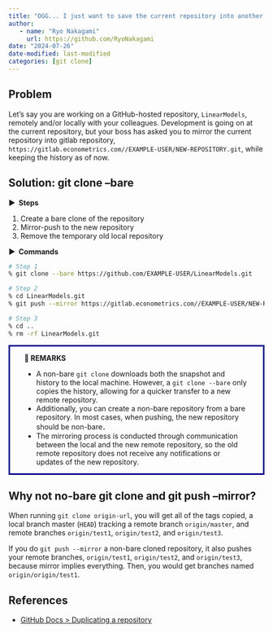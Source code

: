 ```yaml
---
title: "OGG... I just want to save the current repository into another remote..."
author: 
   - name: "Ryo Nakagami"
     url: https://github.com/RyoNakagami
date: "2024-07-26"
date-modified: last-modified
categories: [git clone]
---
```


## Problem

Let’s say you are working on a GitHub-hosted repository, `LinearModels`, remotely and/or locally with your colleagues.
Development is going on at the current repository, but your boss has asked you to mirror the current
repository into gitlab repository, `https://gitlab.econometrics.com//EXAMPLE-USER/NEW-REPOSITORY.git`, while keeping the history as of now.

## Solution: git clone --bare

<strong > &#9654;&nbsp; Steps</strong>

1. Create a bare clone of the repository
2. Mirror-push to the new repository
3. Remove the temporary old local repository 

<strong > &#9654;&nbsp; Commands</strong>

```zsh
# Step 1
% git clone --bare https://github.com/EXAMPLE-USER/LinearModels.git

# Step 2
% cd LinearModels.git
% git push --mirror https://gitlab.econometrics.com//EXAMPLE-USER/NEW-REPOSITORY.git

# Step 3
% cd ..
% rm -rf LinearModels.git
```

<div style='padding-left: 2em; padding-right: 2em; border-radius: 0em; border-style:solid; border-color:#00008B;'>
<strong >📘 REMARKS</strong> <br>

- A non-bare `git clone` downloads both the snapshot and history to the local machine. However, a `git clone --bare` only copies the history, allowing for a quicker transfer to a new remote repository.
- Additionally, you can create a non-bare repository from a bare repository. In most cases, when pushing, the new repository should be non-bare．
- The mirroring process is conducted through communication between the local and the new remote repository, so the old remote repository does not receive any notifications or updates of the new repository.

</div>

## Why not no-bare git clone and git push --mirror?

When running `git clone origin-url`, you will get all of the tags copied,
a local branch master (`HEAD`) tracking a remote branch `origin/master`, and remote
branches `origin/test1`, `origin/test2`, and `origin/test3`. 

If you do `git push --mirror` a non-bare cloned repository, it also pushes your remote branches,
`origin/test1`, `origin/test2`, and `origin/test3`, because mirror implies everything.
Then, you would get branches named `origin/origin/test1`. 




References
----------
- [GitHub Docs > Duplicating a repository](https://docs.github.com/en/repositories/creating-and-managing-repositories/duplicating-a-repository)